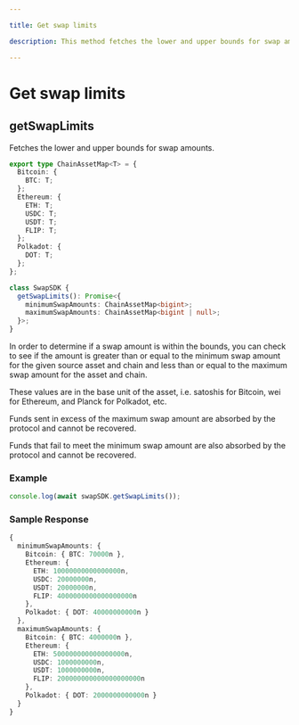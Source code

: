 ```yaml
---

title: Get swap limits

description: This method fetches the lower and upper bounds for swap amounts.

---
```




# Get swap limits

## getSwapLimits

Fetches the lower and upper bounds for swap amounts.

```typescript copy
export type ChainAssetMap<T> = {
  Bitcoin: {
    BTC: T;
  };
  Ethereum: {
    ETH: T;
    USDC: T;
    USDT: T;
    FLIP: T;
  };
  Polkadot: {
    DOT: T;
  };
};

class SwapSDK {
  getSwapLimits(): Promise<{
    minimumSwapAmounts: ChainAssetMap<bigint>;
    maximumSwapAmounts: ChainAssetMap<bigint | null>;
  }>;
}
```

In order to determine if a swap amount is within the bounds, you can check to
see if the amount is greater than or equal to the minimum swap amount for the
given source asset and chain and less than or equal to the maximum swap amount
for the asset and chain.

These values are in the base unit of the asset, i.e. satoshis for Bitcoin, wei
for Ethereum, and Planck for Polkadot, etc.

<Callout type="warning">
<p>
Funds sent in excess of the maximum swap amount are absorbed by the protocol and
cannot be recovered.
</p>
<p>
Funds that fail to meet the minimum swap amount are also absorbed by the
protocol and cannot be recovered.
</p>
</Callout>

### Example


```javascript
console.log(await swapSDK.getSwapLimits());
```

### Sample Response

```ts
{
  minimumSwapAmounts: {
    Bitcoin: { BTC: 70000n },
    Ethereum: {
      ETH: 10000000000000000n,
      USDC: 20000000n,
      USDT: 20000000n,
      FLIP: 4000000000000000000n
    },
    Polkadot: { DOT: 40000000000n }
  },
  maximumSwapAmounts: {
    Bitcoin: { BTC: 4000000n },
    Ethereum: {
      ETH: 500000000000000000n,
      USDC: 1000000000n,
      USDT: 1000000000n,
      FLIP: 200000000000000000000n
    },
    Polkadot: { DOT: 2000000000000n }
  }
}
```

